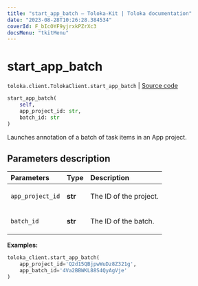 ```yaml
---
title: "start_app_batch — Toloka-Kit | Toloka documentation"
date: "2023-08-28T10:26:28.384534"
coverId: F_bIcOYF9yjrxkPZrXc3
docsMenu: "tkitMenu"
---
```


# start_app_batch

`toloka.client.TolokaClient.start_app_batch` | [Source code](https://github.com/Toloka/toloka-kit/blob/v1.2.1/src/client/__init__.py#L4399)

```python
start_app_batch(
    self,
    app_project_id: str,
    batch_id: str
)
```

Launches annotation of a batch of task items in an App project.

## Parameters description

| Parameters | Type | Description |
| :----------| :----| :-----------|
`app_project_id`|**str**|<p>The ID of the project.</p>
`batch_id`|**str**|<p>The ID of the batch.</p>

**Examples:**

```python
toloka_client.start_app_batch(
    app_project_id='Q2d15QBjpwWuDz8Z321g',
    app_batch_id='4Va2BBWKL88S4QyAgVje'
)
```